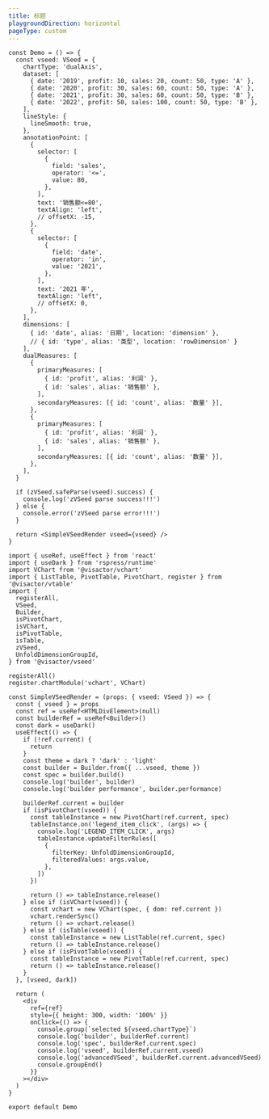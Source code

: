 ```yaml
---
title: 标题
playgroundDirection: horizontal
pageType: custom
---
```


```tsx
const Demo = () => {
  const vseed: VSeed = {
    chartType: 'dualAxis',
    dataset: [
      { date: '2019', profit: 10, sales: 20, count: 50, type: 'A' },
      { date: '2020', profit: 30, sales: 60, count: 50, type: 'A' },
      { date: '2021', profit: 30, sales: 60, count: 50, type: 'B' },
      { date: '2022', profit: 50, sales: 100, count: 50, type: 'B' },
    ],
    lineStyle: {
      lineSmooth: true,
    },
    annotationPoint: [
      {
        selector: [
          {
            field: 'sales',
            operator: '<=',
            value: 80,
          },
        ],
        text: '销售额<=80',
        textAlign: 'left',
        // offsetX: -15,
      },
      {
        selector: [
          {
            field: 'date',
            operator: 'in',
            value: '2021',
          },
        ],
        text: '2021 年',
        textAlign: 'left',
        // offsetX: 0,
      },
    ],
    dimensions: [
      { id: 'date', alias: '日期', location: 'dimension' },
      // { id: 'type', alias: '类型', location: 'rowDimension' }
    ],
    dualMeasures: [
      {
        primaryMeasures: [
          { id: 'profit', alias: '利润' },
          { id: 'sales', alias: '销售额' },
        ],
        secondaryMeasures: [{ id: 'count', alias: '数量' }],
      },
      {
        primaryMeasures: [
          { id: 'profit', alias: '利润' },
          { id: 'sales', alias: '销售额' },
        ],
        secondaryMeasures: [{ id: 'count', alias: '数量' }],
      },
    ],
  }

  if (zVSeed.safeParse(vseed).success) {
    console.log('zVSeed parse success!!!')
  } else {
    console.error('zVSeed parse error!!!')
  }

  return <SimpleVSeedRender vseed={vseed} />
}

import { useRef, useEffect } from 'react'
import { useDark } from 'rspress/runtime'
import VChart from '@visactor/vchart'
import { ListTable, PivotTable, PivotChart, register } from '@visactor/vtable'
import {
  registerAll,
  VSeed,
  Builder,
  isPivotChart,
  isVChart,
  isPivotTable,
  isTable,
  zVSeed,
  UnfoldDimensionGroupId,
} from '@visactor/vseed'

registerAll()
register.chartModule('vchart', VChart)

const SimpleVSeedRender = (props: { vseed: VSeed }) => {
  const { vseed } = props
  const ref = useRef<HTMLDivElement>(null)
  const builderRef = useRef<Builder>()
  const dark = useDark()
  useEffect(() => {
    if (!ref.current) {
      return
    }
    const theme = dark ? 'dark' : 'light'
    const builder = Builder.from({ ...vseed, theme })
    const spec = builder.build()
    console.log('builder', builder)
    console.log('builder performance', builder.performance)

    builderRef.current = builder
    if (isPivotChart(vseed)) {
      const tableInstance = new PivotChart(ref.current, spec)
      tableInstance.on('legend_item_click', (args) => {
        console.log('LEGEND_ITEM_CLICK', args)
        tableInstance.updateFilterRules([
          {
            filterKey: UnfoldDimensionGroupId,
            filteredValues: args.value,
          },
        ])
      })

      return () => tableInstance.release()
    } else if (isVChart(vseed)) {
      const vchart = new VChart(spec, { dom: ref.current })
      vchart.renderSync()
      return () => vchart.release()
    } else if (isTable(vseed)) {
      const tableInstance = new ListTable(ref.current, spec)
      return () => tableInstance.release()
    } else if (isPivotTable(vseed)) {
      const tableInstance = new PivotTable(ref.current, spec)
      return () => tableInstance.release()
    }
  }, [vseed, dark])

  return (
    <div
      ref={ref}
      style={{ height: 300, width: '100%' }}
      onClick={() => {
        console.group(`selected ${vseed.chartType}`)
        console.log('builder', builderRef.current)
        console.log('spec', builderRef.current.spec)
        console.log('vseed', builderRef.current.vseed)
        console.log('advancedVSeed', builderRef.current.advancedVSeed)
        console.groupEnd()
      }}
    ></div>
  )
}

export default Demo
```
